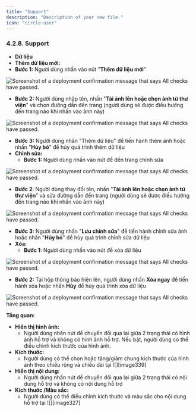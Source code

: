 ```yaml
---
title: "Support"
description: "Description of your new file."
icon: "circle-user"
---
```


### **4.2.8. Support**

- **Dữ liệu**
- **Thêm dữ liệu mới:**
- **Bước 1:** Người dùng nhấn vào nút "**Thêm dữ liệu mới**"

<Frame caption="Nút thêm dữ liệu mới ">
  <img
    src="https://aimini-upload.sgp1.digitaloceanspaces.com/image148_69d20274aa.png"
    alt="Screenshot of a deployment confirmation message that says All checks have passed."
    style={{ borderRadius:"0.5rem" }}
    title=""
  />
</Frame>

- **Bước 2:** Người dùng nhập tên,  nhấn "**Tải ảnh lên hoặc chọn ảnh từ thư viện**" và chọn đường dẫn đến trang (người dùng sẽ được điều hướng đến trang nào khi nhấn vào ảnh này)

<Frame caption="Thêm dữ liệu  ">
  <img
    src="https://aimini-upload.sgp1.digitaloceanspaces.com/image24_da75c9f2f9.png"
    alt="Screenshot of a deployment confirmation message that says All checks have passed."
    style={{ borderRadius:"0.5rem" }}
    title=""
  />
</Frame>

- **Bước 3:** Người dùng nhấn "Thêm dữ liệu" để tiến hành thêm ảnh hoặc nhấn "**Hủy bỏ**" để hủy quá trình thêm dữ liệu
- **Chỉnh sửa:**
  - **Bước 1:** Người dùng nhấn vào nút <Icon icon="pencil" color="#cfcfcf" size={15} /> để đến trang chỉnh sửa

<Frame caption="Nút chỉnh sửa ">
  <img
    src="https://aimini-upload.sgp1.digitaloceanspaces.com/image233_ad54a4651a.png"
    alt="Screenshot of a deployment confirmation message that says All checks have passed."
    style={{ borderRadius:"0.5rem" }}
    title=""
  />
</Frame>

- **Bước 2**: Người dùng thay đổi tên, nhấn "**Tải ảnh lên hoặc chọn ảnh từ thư viện**” và sửa đường dẫn đến trang (người dùng sẽ được điều hướng đến trang nào khi nhấn vào ảnh này)

<Frame caption="Chỉnh sửa dữ liệu   ">
  <img
    src="https://aimini-upload.sgp1.digitaloceanspaces.com/image213_c7c5f31cc0.png"
    alt="Screenshot of a deployment confirmation message that says All checks have passed."
    style={{ borderRadius:"0.5rem" }}
    title=""
  />
</Frame>

- **Bước 3:** Người dùng nhấn "**Lưu chỉnh sửa**" để tiến hành chỉnh sửa ảnh hoặc nhấn "**Hủy bỏ**" để hủy quá trình chỉnh sửa dữ liệu
- **Xóa:**
  - **Bước 1:** Người dùng nhấn vào nút <Icon icon="minus" color="#cfcfcf" size={15} /> để xóa dữ liệu

<Frame caption="Nút xóa dữ liệu ">
  <img
    src="https://aimini-upload.sgp1.digitaloceanspaces.com/image186_79b01da3b0.png"
    alt="Screenshot of a deployment confirmation message that says All checks have passed."
    style={{ borderRadius:"0.5rem" }}
    title=""
  />
</Frame>

- **Bước 2:** Tại hộp thông báo hiện lên, người dùng nhấn **Xóa ngay** để tiến hành xóa hoặc nhấn **Hủy** để hủy quá trình xóa dữ liệu

<Frame caption=" ">
  <img
    src="https://aimini-upload.sgp1.digitaloceanspaces.com/image161_914288a857.png"
    alt="Screenshot of a deployment confirmation message that says All checks have passed."
    style={{ borderRadius:"0.5rem" }}
    title=""
  />
</Frame>

**Tổng quan:**

- **Hiển thị hình ảnh:**
  - Người dùng nhấn nút <Icon icon="toggle-large-on" color="#0a06e4" size={15} /> để chuyển đổi qua lại giữa 2 trạng thái có hình ảnh hỗ trợ và không có hình ảnh hỗ trợ. Nếu bật, người dùng có thể điều chỉnh kích thước của hình ảnh.
- **Kích thước:**
  - Người dùng có thể chọn hoặc tăng/giảm chung kích thước của hình ảnh theo chiều rộng và chiều dài tại ![][image339]
- **Hiển thị nội dung:**
  - Người dùng nhấn nút <Icon icon="toggle-large-on" color="#0a06e4" size={15} /> để chuyển đổi qua lại giữa 2 trạng thái có nội dung hỗ trợ và không có nội dung hỗ trợ
- **Kích thước /Màu sắc:**
  - Người dùng có thể điều chỉnh kích thước và màu sắc cho nội dung hỗ trợ tại ![][image327]